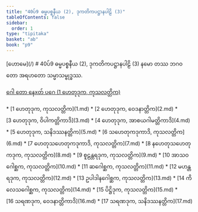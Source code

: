 ```yaml
---
title: "40ပ်9 ဓမ္မပစ္စနီယ (2), ဒုကတိကပဋ္ဌာနပါဠိ (3)"
tableOfContents: false
sidebar:
  order: 1
type: "tipitaka"
basket: "ab"
book: "p9"
---
```



<Paragraph type="center" book="p9">
[ဟောမေ](/)
</Paragraph>

<Paragraph type="center" book="p9">
# 40ပ်9 ဓမ္မပစ္စနီယ (2), ဒုကတိကပဋ္ဌာနပါဠိ (3)
</Paragraph>

<Paragraph number="1" book="p9">
နမော တဿ ဘဂဝတော အရဟတော သမ္မာသမ္ဗုဒ္ဓဿ.

[ဂေါ တော နေxတ် ပဂေ (1 ဟေတုဒုက, ကုသလတ္တိက)](1.md)



</Paragraph>

<TableOfContents book="p9" section="40">
* [1 ဟေတုဒုက, ကုသလတ္တိက](1.md)
* [2 ဟေတုဒုက, ဝေဒနာတ္တိက](2.md)
* [3 ဟေတုဒုက, ဝိပါကတ္တိကာဒိ](3.md)
* [4 ဟေတုဒုက, အာစယဂါမတ္တိကာဒိ](4.md)
* [5 ဟေတုဒုက, သနိဒဿနတ္တိက](5.md)
* [6 သဟေတုကဒုကာဒိ, ကုသလတ္တိက](6.md)
* [7 ဟေတုသဟေတုကဒုကာဒိ, ကုသလတ္တိက](7.md)
* [8 နဟေတုသဟေတုကဒုက, ကုသလတ္တိက](8.md)
* [9 စူဠန္တရဒုက, ကုသလတ္တိက](9.md)
* [10 အာသဝဂေါစ္ဆက, ကုသလတ္တိက](10.md)
* [11 ဆဂေါစ္ဆက, ကုသလတ္တိက](11.md)
* [12 မဟန္တရဒုက, ကုသလတ္တိက](12.md)
* [13 ဥပါဒါနဂေါစ္ဆက, ကုသလတ္တိက](13.md)
* [14 ကိလေသဂေါစ္ဆက, ကုသလတ္တိက](14.md)
* [15 ပိဋ္ဌိဒုက, ကုသလတ္တိက](15.md)
* [16 သရဏဒုက, ဝေဒနာတ္တိကာဒိ](16.md)
* [17 သရဏဒုက, သနိဒဿနတ္တိက](17.md)
</TableOfContents>